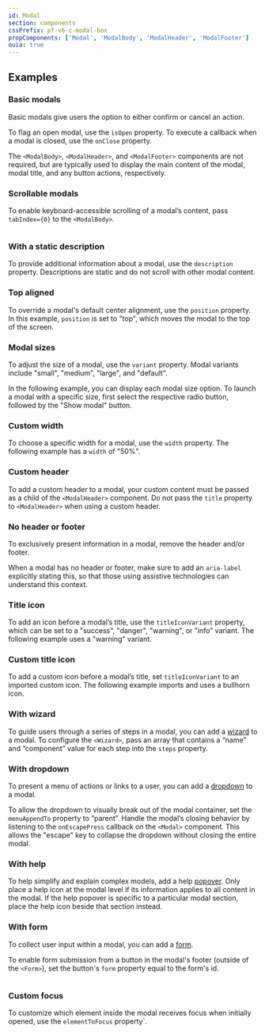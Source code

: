 ```yaml
---
id: Modal
section: components
cssPrefix: pf-v6-c-modal-box
propComponents: ['Modal', 'ModalBody', 'ModalHeader', 'ModalFooter']
ouia: true
---
```



## Examples

### Basic modals

Basic modals give users the option to either confirm or cancel an action. 

To flag an open modal, use the `isOpen` property. To execute a callback when a modal is closed, use the `onClose` property.

The `<ModalBody>`, `<ModalHeader>`, and `<ModalFooter>` components are not required, but are typically used to display the main content of the modal, modal title, and any button actions, respectively.



<LiveExample src={ModalBasic} />

### Scrollable modals

To enable keyboard-accessible scrolling of a modal’s content, pass `tabIndex={0}` to the `<ModalBody>`.

```ts file="ModalWithOverflowingContent.tsx"

```

### With a static description

To provide additional information about a modal, use the `description` property. Descriptions are static and do not scroll with other modal content.



<LiveExample src={ModalWithDescription} />

### Top aligned

To override a modal's default center alignment, use the `position` property. In this example, `position` is set to "top", which moves the modal to the top of the screen.



<LiveExample src={ModalTopAligned} />

### Modal sizes

To adjust the size of a modal, use the `variant` property. Modal variants include "small", "medium", "large", and "default".

In the following example, you can display each modal size option. To launch a modal with a specific size, first select the respective radio button, followed by the "Show modal" button.



<LiveExample src={ModalSize} />

### Custom width

To choose a specific width for a modal, use the `width` property. The following example has a `width` of "50%".



<LiveExample src={ModalCustomWidth} />

### Custom header

To add a custom header to a modal, your custom content must be passed as a child of the `<ModalHeader>` component. Do not pass the `title` property to `<ModalHeader>` when using a custom header. 



<LiveExample src={ModalCustomHeader} />

### No header or footer

To exclusively present information in a modal, remove the header and/or footer.

When a modal has no header or footer, make sure to add an `aria-label` explicitly stating this, so that those using assistive technologies can understand this context.



<LiveExample src={ModalNoHeaderFooter} />

### Title icon

To add an icon before a modal’s title, use the `titleIconVariant` property, which can be set to a "success", "danger", "warning", or "info" variant. The following example uses a "warning" variant.



<LiveExample src={ModalTitleIcon} />

### Custom title icon

To add a custom icon before a modal’s title, set `titleIconVariant` to an imported custom icon. The following example imports and uses a bullhorn icon.



<LiveExample src={ModalCustomTitleIcon} />

### With wizard

To guide users through a series of steps in a modal, you can add a [wizard](/components/wizard) to a modal. To configure the `<Wizard>`, pass an array that contains a “name” and “component” value for each step into the `steps` property.



<LiveExample src={ModalWithWizard} />

### With dropdown

To present a menu of actions or links to a user, you can add a [dropdown](/components/menus/dropdown) to a modal. 

To allow the dropdown to visually break out of the modal container, set the `menuAppendTo` property to “parent”. Handle the modal’s closing behavior by listening to the `onEscapePress` callback on the `<Modal>` component. This allows the "escape" key to collapse the dropdown without closing the entire modal.



<LiveExample src={ModalWithDropdown} />

### With help

To help simplify and explain complex models, add a help [popover](/components/popover). Only place a help icon at the modal level if its information applies to all content in the modal. If the help popover is specific to a particular modal section, place the help icon beside that section instead.



<LiveExample src={ModalWithHelp} />

### With form

To collect user input within a modal, you can add a [form](/components/forms/form).

To enable form submission from a button in the modal's footer (outside of the `<Form>`), set the button's `form` property equal to the form's id.

```ts file="ModalWithForm.tsx"

```

### Custom focus

To customize which element inside the modal receives focus when initially opened, use the `elementToFocus` property`. 



<LiveExample src={ModalCustomFocus} />
